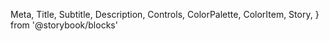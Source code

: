  Meta,
  Title,
  Subtitle,
  Description,
  Controls,
  ColorPalette,
  ColorItem,
  Story,
} from '@storybook/blocks'

<Meta of={HomePage} />

<Title />
<Description />
<Story of={HomePage.Primary} />
<Controls />

